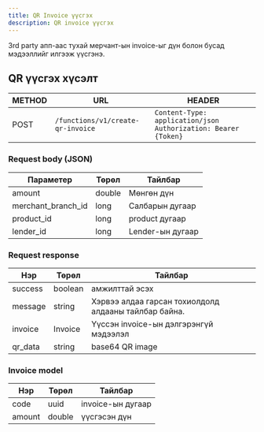 ```yaml
---
title: QR Invoice үүсгэх
description: QR invoice үүсгэх
---
```


3rd party апп-аас тухай мерчант-ын invoice-ыг дүн болон бусад мэдээллийг илгээж үүсгэнэ.

## QR үүсгэх хүсэлт

| METHOD | URL                               | HEADER                                                           |
| ------ | --------------------------------- | ---------------------------------------------------------------- |
| POST   | `/functions/v1/create-qr-invoice` | `Content-Type: application/json` `Authorization: Bearer {Token}` |

### Request body (JSON)

| Параметер          | Төрөл  | Тайлбар          |
| ------------------ | ------ | ---------------- |
| amount             | double | Мөнгөн дүн       |
| merchant_branch_id | long   | Салбарын дугаар  |
| product_id         | long   | product дугаар   |
| lender_id          | long   | Lender-ын дугаар |

### Request response

| Нэр     | Төрөл   | Тайлбар                                               |
| ------- | ------- | ----------------------------------------------------- |
| success | boolean | амжилттай эсэх                                        |
| message | string  | Хэрвээ алдаа гарсан тохиолдолд алдааны тайлбар байна. |
| invoice | Invoice | Үүссэн invoice-ын дэлгэрэнгүй мэдээлэл                |
| qr_data | string  | base64 QR image                                       |

### Invoice model

| Нэр    | Төрөл  | Тайлбар           |
| ------ | ------ | ----------------- |
| code   | uuid   | invoice-ын дугаар |
| amount | double | үүсгэсэн дүн      |
